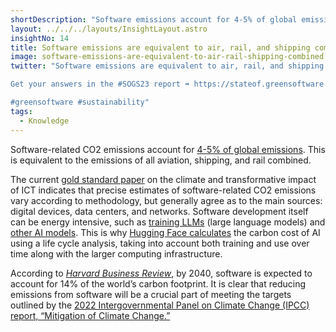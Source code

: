 ```yaml
---
shortDescription: "Software emissions account for 4-5% of global emissions"
layout: ../../../layouts/InsightLayout.astro
insightNo: 14
title: Software emissions are equivalent to air, rail, and shipping combined
image: software-emissions-are-equivalent-to-air-rail-shipping-combined.png
twitter: "Software emissions are equivalent to air, rail, and shipping combined.  What are the numbers and what can we do about it?

Get your answers in the #SOGS23 report ➡️ https://stateof.greensoftware.foundation

#greensoftware #sustainability"
tags:
  - Knowledge
---
```


Software-related CO2 emissions account for [4-5% of global emissions](https://www.cell.com/patterns/pdfExtended/S2666-3899(21)00188-4). This is equivalent to the emissions of all aviation, shipping, and rail combined.

The current [gold standard paper](https://www.cell.com/patterns/pdfExtended/S2666-3899(21)00188-4) on the climate and transformative impact of ICT indicates that precise estimates of software-related CO2 emissions vary according to methodology, but generally agree as to the main sources: digital devices, data centers, and networks. Software development itself can be energy intensive, such as [training LLMs](https://dl.acm.org/doi/10.1145/3442188.3445922) (large language models) and [other AI models](https://hai.stanford.edu/news/ais-carbon-footprint-problem). This is why [Hugging Face calculates](https://www.technologyreview.com/2022/11/14/1063192/were-getting-a-better-idea-of-ais-true-carbon-footprint/) the carbon cost of AI using a life cycle analysis, taking into account both training and use over time along with the larger computing infrastructure.

According to _[Harvard Business Review](https://hbr.org/2020/09/how-green-is-your-software)_, by 2040, software is expected to account for 14% of the world’s carbon footprint. It is clear that reducing emissions from software will be a crucial part of meeting the targets outlined by the [2022 Intergovernmental Panel on Climate Change (IPCC) report, “Mitigation of Climate Change.”](https://www.ipcc.ch/report/sixth-assessment-report-working-group-3/)
